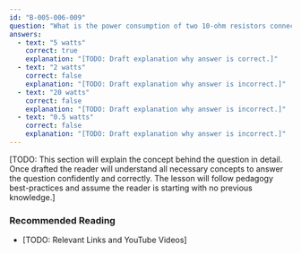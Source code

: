 ```yaml
---
id: "B-005-006-009"
question: "What is the power consumption of two 10-ohm resistors connected in series with a 10-volt battery?"
answers:
  - text: "5 watts"
    correct: true
    explanation: "[TODO: Draft explanation why answer is correct.]"
  - text: "2 watts"
    correct: false
    explanation: "[TODO: Draft explanation why answer is incorrect.]"
  - text: "20 watts"
    correct: false
    explanation: "[TODO: Draft explanation why answer is incorrect.]"
  - text: "0.5 watts"
    correct: false
    explanation: "[TODO: Draft explanation why answer is incorrect.]"
---
```


[TODO: This section will explain the concept behind the question in detail. Once drafted the reader will understand all necessary concepts to answer the question confidently and correctly. The lesson will follow pedagogy best-practices and assume the reader is starting with no previous knowledge.]

### Recommended Reading

- [TODO: Relevant Links and YouTube Videos]

